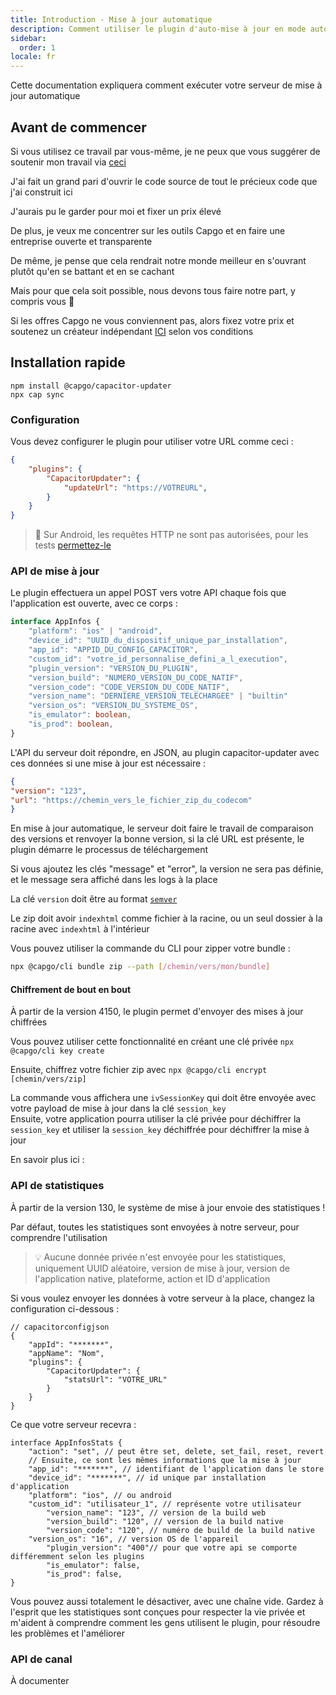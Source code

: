 ```yaml
---
title: Introduction - Mise à jour automatique
description: Comment utiliser le plugin d'auto-mise à jour en mode auto-hébergé
sidebar:
  order: 1
locale: fr
---
```



Cette documentation expliquera comment exécuter votre serveur de mise à jour automatique

## Avant de commencer

Si vous utilisez ce travail par vous-même, je ne peux que vous suggérer de soutenir mon travail via [ceci](https://githubcom/sponsors/riderx/)

J'ai fait un grand pari d'ouvrir le code source de tout le précieux code que j'ai construit ici

J'aurais pu le garder pour moi et fixer un prix élevé

De plus, je veux me concentrer sur les outils Capgo et en faire une entreprise ouverte et transparente

De même, je pense que cela rendrait notre monde meilleur en s'ouvrant plutôt qu'en se battant et en se cachant

Mais pour que cela soit possible, nous devons tous faire notre part, y compris vous 🥹

Si les offres Capgo ne vous conviennent pas, alors fixez votre prix et soutenez un créateur indépendant [ICI](https://githubcom/sponsors/riderx/) selon vos conditions

## Installation rapide

```
npm install @capgo/capacitor-updater
npx cap sync
```

### Configuration

Vous devez configurer le plugin pour utiliser votre URL comme ceci :

```json
{
	"plugins": {
		"CapacitorUpdater": {
			"updateUrl": "https://VOTREURL",
		}
	}
}
```

> 🚧 Sur Android, les requêtes HTTP ne sont pas autorisées, pour les tests [permettez-le](https://stackoverflowcom/questions/45940861/android-8-cleartext-http-traffic-not-permitted/)

### API de mise à jour

Le plugin effectuera un appel POST vers votre API chaque fois que l'application est ouverte, avec ce corps :

```typescript
interface AppInfos {
    "platform": "ios" | "android",
    "device_id": "UUID_du_dispositif_unique_par_installation",
    "app_id": "APPID_DU_CONFIG_CAPACITOR",
    "custom_id": "votre_id_personnalise_defini_a_l_execution",
    "plugin_version": "VERSION_DU_PLUGIN",
    "version_build": "NUMERO_VERSION_DU_CODE_NATIF",
    "version_code": "CODE_VERSION_DU_CODE_NATIF",
    "version_name": "DERNIERE_VERSION_TELECHARGEE" | "builtin"
    "version_os": "VERSION_DU_SYSTEME_OS",
    "is_emulator": boolean,
    "is_prod": boolean,
}
```

L'API du serveur doit répondre, en JSON, au plugin capacitor-updater avec ces données si une mise à jour est nécessaire :

```json
{
"version": "123",
"url": "https://chemin_vers_le_fichier_zip_du_codecom"
}
```

En mise à jour automatique, le serveur doit faire le travail de comparaison des versions et renvoyer la bonne version, si la clé URL est présente, le plugin démarre le processus de téléchargement

Si vous ajoutez les clés "message" et "error", la version ne sera pas définie, et le message sera affiché dans les logs à la place

La clé `version` doit être au format [`semver`](https://semverorg/)

Le zip doit avoir `indexhtml` comme fichier à la racine, ou un seul dossier à la racine avec `indexhtml` à l'intérieur

Vous pouvez utiliser la commande du CLI pour zipper votre bundle :

```bash
npx @capgo/cli bundle zip --path [/chemin/vers/mon/bundle]
```

<LinkCard
	title="Point de terminaison de mise à jour"
	href="/docs/self-hosted/auto-update/update-endpoint"
/>

#### Chiffrement de bout en bout

À partir de la version 4150, le plugin permet d'envoyer des mises à jour chiffrées

Vous pouvez utiliser cette fonctionnalité en créant une clé privée ``npx @capgo/cli key create``

Ensuite, chiffrez votre fichier zip avec ``npx @capgo/cli encrypt [chemin/vers/zip]``

La commande vous affichera une `ivSessionKey` qui doit être envoyée avec votre payload de mise à jour dans la clé `session_key`\
Ensuite, votre application pourra utiliser la clé privée pour déchiffrer la `session_key` et utiliser la `session_key` déchiffrée pour déchiffrer la mise à jour

En savoir plus ici :

<LinkCard
	title="Mises à jour en direct auto-hébergées"
	href="https://capgoapp/blog/self-hosted-live-updates/"
/>

### API de statistiques

À partir de la version 130, le système de mise à jour envoie des statistiques !

Par défaut, toutes les statistiques sont envoyées à notre serveur, pour comprendre l'utilisation

> 💡 Aucune donnée privée n'est envoyée pour les statistiques, uniquement UUID aléatoire, version de mise à jour, version de l'application native, plateforme, action et ID d'application

Si vous voulez envoyer les données à votre serveur à la place, changez la configuration ci-dessous :

```tsx
// capacitorconfigjson
{
	"appId": "*******",
	"appName": "Nom",
	"plugins": {
		"CapacitorUpdater": {
			"statsUrl": "VOTRE_URL"
		}
	}
}
```

Ce que votre serveur recevra :

```tsx
interface AppInfosStats {
	"action": "set", // peut être set, delete, set_fail, reset, revert
	// Ensuite, ce sont les mêmes informations que la mise à jour
	"app_id": "*******", // identifiant de l'application dans le store
	"device_id": "*******", // id unique par installation d'application
	"platform": "ios", // ou android
	"custom_id": "utilisateur_1", // représente votre utilisateur
        "version_name": "123", // version de la build web
        "version_build": "120", // version de la build native
        "version_code": "120", // numéro de build de la build native
	"version_os": "16", // version OS de l'appareil
        "plugin_version": "400"// pour que votre api se comporte différemment selon les plugins
        "is_emulator": false,
    	"is_prod": false,
}
```

Vous pouvez aussi totalement le désactiver, avec une chaîne vide. Gardez à l'esprit que les statistiques sont conçues pour respecter la vie privée et m'aident à comprendre comment les gens utilisent le plugin, pour résoudre les problèmes et l'améliorer

<LinkCard
	title="Point de terminaison des statistiques"
	href="/docs/self-hosted/auto-update/stats-endpoint"
/>

### API de canal

À documenter